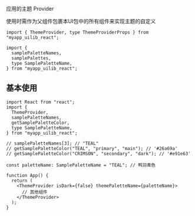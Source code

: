 
<Meta of={Stories} />

<Title>\<ThemeProvider></Title>

<Subtitle>应用的主题 Provider</Subtitle>

使用时需作为父组件包裹本UI包中的所有组件来实现主题的自定义

```tsx
import { ThemeProvider, type ThemeProviderProps } from "myapp_uilib_react";
```

```tsx
import {
  samplePaletteNames,
  samplePalettes,
  type SamplePaletteName,
} from "myapp_uilib_react";
```

<Controls />

## 基本使用

<Story of={Stories.BaseExample} />

```tsx
import React from "react";
import {
  ThemeProvider,
  samplePaletteNames,
  getSamplePaletteColor,
  type SamplePaletteName,
} from "myapp_uilib_react";

// samplePaletteNames[3]; // "TEAL"
// getSamplePaletteColor("TEAL", "primary", "main"); // '#26a69a'
// getSamplePaletteColor("CRIMSON", "secondary", "dark"); // '#e91e63'

const paletteName: SamplePaletteName = "TEAL"; // 鸭羽青色

function App() {
  return (
    <ThemeProvider isDark={false} themePaletteName={paletteName}>
      // 其他组件
    </ThemeProvider>
  );
}
```
